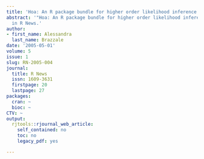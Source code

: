 ```yaml
---
title: 'Hoa: An R package bundle for higher order likelihood inference'
abstract: '"Hoa: An R package bundle for higher order likelihood inference" published
  in R News.'
author:
- first_name: Alessandra
  last_name: Brazzale
date: '2005-05-01'
volume: 5
issue: 1
slug: RN-2005-004
journal:
  title: R News
  issn: 1609-3631
  firstpage: 20
  lastpage: 27
packages:
  cran: ~
  bioc: ~
CTV: ~
output:
  rjtools::rjournal_web_article:
    self_contained: no
    toc: no
    legacy_pdf: yes

---
```

